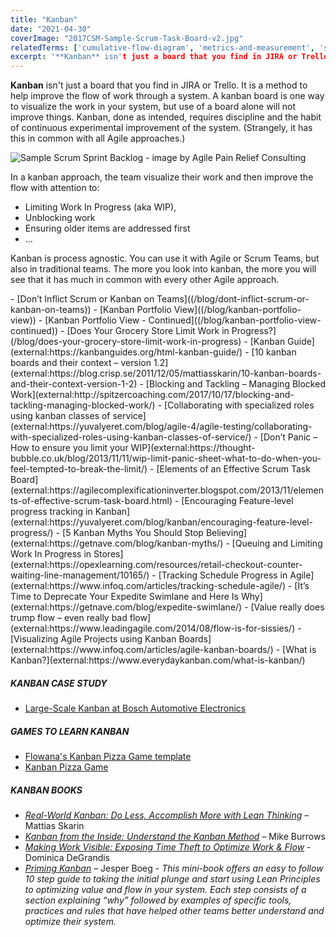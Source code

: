 ```yaml
---
title: "Kanban"
date: "2021-04-30"
coverImage: "2017CSM-Sample-Scrum-Task-Board-v2.jpg"
relatedTerms: ['cumulative-flow-diagram', 'metrics-and-measurement', 'scrum-vs-kanban', 'work-in-progress']
excerpt: '**Kanban** isn't just a board that you find in JIRA or Trello. It is a method to help'
---
```


**Kanban** isn't just a board that you find in JIRA or Trello. It is a method to help improve the flow of work through a system. A kanban board is one way to visualize the work in your system, but use of a board alone will not improve things. Kanban, done as intended, requires discipline and the habit of continuous experimental improvement of the system. (Strangely, it has this in common with all Agile approaches.)

![Sample Scrum Sprint Backlog - image by Agile Pain Relief Consulting](src/content/glossary/kanban/images/2017CSM-Sample-Scrum-Task-Board-v2-262x300.jpg)

In a kanban approach, the team visualize their work and then improve the flow with attention to:

- Limiting Work In Progress (aka WIP),
- Unblocking work
- Ensuring older items are addressed first
- ...

Kanban is process agnostic. You can use it with Agile or Scrum Teams, but also in traditional teams. The more you look into kanban, the more you will see that it has much in common with every other Agile approach.

<LinkList heading = "Agile Pain Relief Blog Entries">
- [Don’t Inflict Scrum or Kanban on Teams]((/blog/dont-inflict-scrum-or-kanban-on-teams))
- [Kanban Portfolio View]((/blog/kanban-portfolio-view))
- [Kanban Portfolio View - Continued]((/blog/kanban-portfolio-view-continued))
- [Does Your Grocery Store Limit Work in Progress?](/blog/does-your-grocery-store-limit-work-in-progress)
</LinkList>

<HighlightBox heading="Resource Links" variant="resourceLinks">
- [Kanban Guide](external:https://kanbanguides.org/html-kanban-guide/)
- [10 kanban boards and their context – version 1.2](external:https://blog.crisp.se/2011/12/05/mattiasskarin/10-kanban-boards-and-their-context-version-1-2)
- [Blocking and Tackling – Managing Blocked Work](external:http://spitzercoaching.com/2017/10/17/blocking-and-tackling-managing-blocked-work/)
- [Collaborating with specialized roles using kanban classes of service](external:https://yuvalyeret.com/blog/agile-4/agile-testing/collaborating-with-specialized-roles-using-kanban-classes-of-service/)
- [Don’t Panic – How to ensure you limit your WIP](external:https://thought-bubble.co.uk/blog/2013/11/11/wip-limit-panic-sheet-what-to-do-when-you-feel-tempted-to-break-the-limit/)
- [Elements of an Effective Scrum Task Board](external:https://agilecomplexificationinverter.blogspot.com/2013/11/elements-of-effective-scrum-task-board.html)
- [Encouraging Feature-level progress tracking in Kanban](external:https://yuvalyeret.com/blog/kanban/encouraging-feature-level-progress/)
- [5 Kanban Myths You Should Stop Believing](external:https://getnave.com/blog/kanban-myths/)
- [Queuing and Limiting Work In Progress in Stores](external:https://opexlearning.com/resources/retail-checkout-counter-waiting-line-management/10165/)
- [Tracking Schedule Progress in Agile](external:https://www.infoq.com/articles/tracking-schedule-agile/)
- [It’s Time to Deprecate Your Expedite Swimlane and Here Is Why](external:https://getnave.com/blog/expedite-swimlane/)
- [Value really does trump flow – even really bad flow](external:https://www.leadingagile.com/2014/08/flow-is-for-sissies/)
- [Visualizing Agile Projects using Kanban Boards](external:https://www.infoq.com/articles/agile-kanban-boards/)
- [What is Kanban?](external:https://www.everydaykanban.com/what-is-kanban/)

##### KANBAN CASE STUDY

- [Large-Scale Kanban at Bosch Automotive Electronics](external:https://www.leanability.com/de/blog/2017/06/kanban-im-grossen-interview-mit-bosch-automotive-electronics/)

##### GAMES TO LEARN KANBAN

- [Flowana's Kanban Pizza Game template](external:https://miro.com/miroverse/kanban-pizza-game/)
- [Kanban Pizza Game](external:https://www.agile42.com/en/agile-teams/kanban-pizza-game)

##### KANBAN BOOKS

- [_Real-World Kanban: Do Less, Accomplish More with Lean Thinking_](external:https://www.amazon.com/Real-World-Kanban-Less-Accomplish-Thinking/dp/1680500775/&tag=notesfromatoo-20) – Mattias Skarin
- _[Kanban from the Inside: Understand the Kanban Method](external:https://www.amazon.com/Kanban-Inside-Understand-connect-introduce/dp/0985305193/&tag=notesfromatoo-20)_ – Mike Burrows
- [_Making Work Visible: Exposing Time Theft to Optimize Work & Flow_](external:https://www.amazon.ca/gp/product/B076BYZ6VN/&tag=notesfromatoo-20) - Dominica DeGrandis
- _[Priming Kanban](external:https://www.infoq.com/minibooks/priming-kanban-jesper-boeg/)_ – Jesper Boeg - _This mini-book offers an easy to follow 10 step guide to taking the initial plunge and start using Lean Principles to optimizing value and flow in your system. Each step consists of a section explaining “why” followed by examples of specific tools, practices and rules that have helped other teams better understand and optimize their system._
</HighlightBox>

